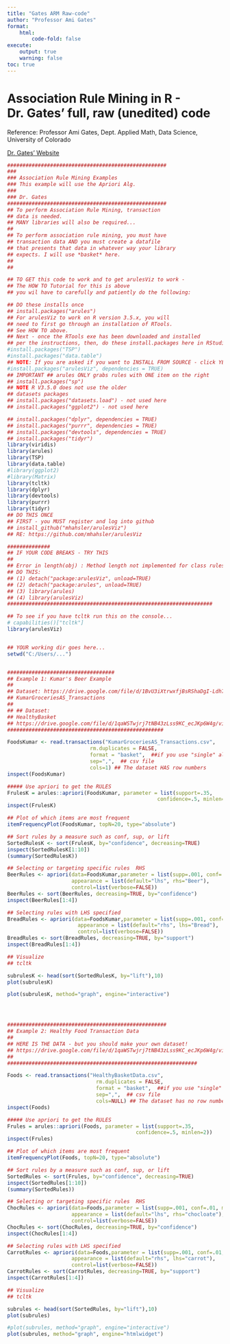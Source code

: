 ```yaml
---
title: "Gates ARM Raw-code"
author: "Professor Ami Gates"
format:
    html:
        code-fold: false
execute:
    output: true
    warning: false
toc: true
---
```


# Association Rule Mining in R - Dr. Gates' full, raw (unedited) code
Reference: Professor Ami Gates, Dept. Applied Math, Data Science, University of Colorado

[Dr. Gates' Website](https://gatesboltonanalytics.com/)

```r
####################################################
###
### Association Rule Mining Examples
### This example will use the Apriori Alg.
### 
### Dr. Gates 
####################################################
## To perform Association Rule Mining, transaction 
## data is needed. 
## MANY libraries will also be required... 
## 
## To perform association rule mining, you must have
## transaction data AND you must create a datafile
## that presents that data in whatever way your library
## expects. I will use *basket* here.
##
## 

## TO GET this code to work and to get arulesViz to work - 
## The HOW TO Tutorial for this is above
## you wil have to carefully and patiently do the following:

## DO these installs once
## install.packages("arules")
## For arulesViz to work on R version 3.5.x, you will
## need to first go through an installation of RTools. 
## See HOW TO above.
## Next - once the RTools exe has been downloaded and installed
## per the instructions, then, do these install.packages here in RStudio:
#install.packages("TSP")
#install.packages("data.table")
## NOTE: If you are asked if you want to INSTALL FROM SOURCE - click YES!
#install.packages("arulesViz", dependencies = TRUE)
## IMPORTANT ## arules ONLY grabs rules with ONE item on the right
## install.packages("sp")
## NOTE R V3.5.0 does not use the older
## datasets packages
## install.packages("datasets.load") - not used here
## install.packages("ggplot2") - not used here

## install.packages("dplyr", dependencies = TRUE)
## install.packages("purrr", dependencies = TRUE)
## install.packages("devtools", dependencies = TRUE)
## install.packages("tidyr")
library(viridis)
library(arules)
library(TSP)
library(data.table)
#library(ggplot2)
#library(Matrix)
library(tcltk)
library(dplyr)
library(devtools)
library(purrr)
library(tidyr)
## DO THIS ONCE
## FIRST - you MUST register and log into github
## install_github("mhahsler/arulesViz")
## RE: https://github.com/mhahsler/arulesViz

##############
## IF YOUR CODE BREAKS - TRY THIS
##
## Error in length(obj) : Method length not implemented for class rules 
## DO THIS: 
## (1) detach("package:arulesViz", unload=TRUE)
## (2) detach("package:arules", unload=TRUE)
## (3) library(arules)
## (4) library(arulesViz)
###################################################################

## To see if you have tcltk run this on the console...
# capabilities()["tcltk"]
library(arulesViz)


## YOUR working dir goes here...
setwd("C:/Users/...")


###################################
## Example 1: Kumar's Beer Example
##
## Dataset: https://drive.google.com/file/d/1BvU3iXtrwxfjBsRShaDgI-Ldh7Y3XSEn/view?usp=sharing
## KumarGroceriesAS_Transactions
##
## ## Dataset:
## HealthyBasket
## https://drive.google.com/file/d/1qaWSTwjrj7tNB43zLss9KC_ecJKp6W4g/view?usp=sharing
###################################################

FoodsKumar <- read.transactions("KumarGroceriesAS_Transactions.csv",
                           rm.duplicates = FALSE, 
                           format = "basket",  ##if you use "single" also use cols=c(1,2)
                           sep=",",  ## csv file
                           cols=1) ## The dataset HAS row numbers
inspect(FoodsKumar)

##### Use apriori to get the RULES
FrulesK = arules::apriori(FoodsKumar, parameter = list(support=.35, 
                                                 confidence=.5, minlen=2))
inspect(FrulesK)

## Plot of which items are most frequent
itemFrequencyPlot(FoodsKumar, topN=20, type="absolute")

## Sort rules by a measure such as conf, sup, or lift
SortedRulesK <- sort(FrulesK, by="confidence", decreasing=TRUE)
inspect(SortedRulesK[1:10])
(summary(SortedRulesK))

## Selecting or targeting specific rules  RHS
BeerRules <- apriori(data=FoodsKumar,parameter = list(supp=.001, conf=.01, minlen=2),
                     appearance = list(default="lhs", rhs="Beer"),
                     control=list(verbose=FALSE))
BeerRules <- sort(BeerRules, decreasing=TRUE, by="confidence")
inspect(BeerRules[1:4])

## Selecting rules with LHS specified
BreadRules <- apriori(data=FoodsKumar,parameter = list(supp=.001, conf=.01, minlen=2),
                       appearance = list(default="rhs", lhs="Bread"),
                       control=list(verbose=FALSE))
BreadRules <- sort(BreadRules, decreasing=TRUE, by="support")
inspect(BreadRules[1:4])

## Visualize
## tcltk

subrulesK <- head(sort(SortedRulesK, by="lift"),10)
plot(subrulesK)

plot(subrulesK, method="graph", engine="interactive")




####################################################
## Example 2: Healthy Food Transaction Data
##
## HERE IS THE DATA - but you should make your own dataset!
## https://drive.google.com/file/d/1qaWSTwjrj7tNB43zLss9KC_ecJKp6W4g/view?usp=sharing
##
##############################################################

Foods <- read.transactions("HealthyBasketData.csv",
                             rm.duplicates = FALSE, 
                             format = "basket",  ##if you use "single" also use cols=c(1,2)
                             sep=",",  ## csv file
                             cols=NULL) ## The dataset has no row numbers
inspect(Foods)

##### Use apriori to get the RULES
Frules = arules::apriori(Foods, parameter = list(support=.35, 
                                          confidence=.5, minlen=2))
inspect(Frules)

## Plot of which items are most frequent
itemFrequencyPlot(Foods, topN=20, type="absolute")

## Sort rules by a measure such as conf, sup, or lift
SortedRules <- sort(Frules, by="confidence", decreasing=TRUE)
inspect(SortedRules[1:10])
(summary(SortedRules))

## Selecting or targeting specific rules  RHS
ChocRules <- apriori(data=Foods,parameter = list(supp=.001, conf=.01, minlen=2),
                     appearance = list(default="lhs", rhs="chocloate"),
                     control=list(verbose=FALSE))
ChocRules <- sort(ChocRules, decreasing=TRUE, by="confidence")
inspect(ChocRules[1:4])

## Selecting rules with LHS specified
CarrotRules <- apriori(data=Foods,parameter = list(supp=.001, conf=.01, minlen=2),
                     appearance = list(default="rhs", lhs="carrot"),
                     control=list(verbose=FALSE))
CarrotRules <- sort(CarrotRules, decreasing=TRUE, by="support")
inspect(CarrotRules[1:4])

## Visualize
## tcltk

subrules <- head(sort(SortedRules, by="lift"),10)
plot(subrules)

#plot(subrules, method="graph", engine="interactive")
plot(subrules, method="graph", engine="htmlwidget")

```
